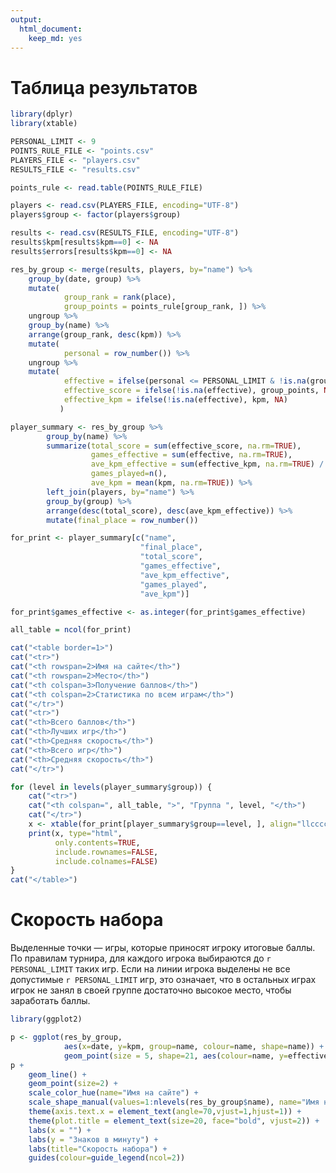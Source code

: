 ```yaml
---
output:
  html_document:
    keep_md: yes
---
```


Таблица результатов
=====

```r

library(dplyr)
library(xtable)

PERSONAL_LIMIT <- 9
POINTS_RULE_FILE <- "points.csv"
PLAYERS_FILE <- "players.csv"
RESULTS_FILE <- "results.csv"

points_rule <- read.table(POINTS_RULE_FILE) 

players <- read.csv(PLAYERS_FILE, encoding="UTF-8")
players$group <- factor(players$group)

results <- read.csv(RESULTS_FILE, encoding="UTF-8")
results$kpm[results$kpm==0] <- NA
results$errors[results$kpm==0] <- NA

res_by_group <- merge(results, players, by="name") %>%
    group_by(date, group) %>%
    mutate(
            group_rank = rank(place),
            group_points = points_rule[group_rank, ]) %>%
    ungroup %>%
    group_by(name) %>%
    arrange(group_rank, desc(kpm)) %>%
    mutate(
            personal = row_number()) %>%
    ungroup %>%
    mutate(
            effective = ifelse(personal <= PERSONAL_LIMIT & !is.na(group_points), 1, NA),
            effective_score = ifelse(!is.na(effective), group_points, NA),
            effective_kpm = ifelse(!is.na(effective), kpm, NA)
           ) 

player_summary <- res_by_group %>%
        group_by(name) %>%
        summarize(total_score = sum(effective_score, na.rm=TRUE),
                  games_effective = sum(effective, na.rm=TRUE), 
                  ave_kpm_effective = sum(effective_kpm, na.rm=TRUE) / games_effective,
                  games_played=n(), 
                  ave_kpm = mean(kpm, na.rm=TRUE)) %>%
        left_join(players, by="name") %>% 
        group_by(group) %>%
        arrange(desc(total_score), desc(ave_kpm_effective)) %>%
        mutate(final_place = row_number())

for_print <- player_summary[c("name", 
                             "final_place", 
                             "total_score",
                             "games_effective",
                             "ave_kpm_effective",
                             "games_played",
                             "ave_kpm")]

for_print$games_effective <- as.integer(for_print$games_effective)

all_table = ncol(for_print)

cat("<table border=1>")
cat("<tr>")
cat("<th rowspan=2>Имя на сайте</th>")
cat("<th rowspan=2>Место</th>")
cat("<th colspan=3>Получение баллов</th>")
cat("<th colspan=2>Статистика по всем играм</th>")
cat("</tr>")
cat("<tr>")
cat("<th>Всего баллов</th>")
cat("<th>Лучших игр</th>")
cat("<th>Средняя скорость</th>")
cat("<th>Всего игр</th>")
cat("<th>Средняя скорость</th>")
cat("</tr>")

for (level in levels(player_summary$group)) {
    cat("<tr>")
    cat("<th colspan=", all_table, ">", "Группа ", level, "</th>")
    cat("</tr>")
    x <- xtable(for_print[player_summary$group==level, ], align="llcccccc")
    print(x, type="html",
          only.contents=TRUE, 
          include.rownames=FALSE, 
          include.colnames=FALSE)    
}
cat("</table>")
```

Скорость набора
=====

Выделенные точки — игры, которые приносят игроку итоговые баллы.
По правилам турнира, для каждого игрока выбираются до `r PERSONAL_LIMIT` таких игр. Если на линии
игрока выделены не все допустимые `r PERSONAL_LIMIT` игр, это означает, что в остальных играх игрок
не занял в своей группе достаточно высокое место, чтобы заработать баллы.

```r
library(ggplot2)

p <- ggplot(res_by_group, 
            aes(x=date, y=kpm, group=name, colour=name, shape=name)) +
            geom_point(size = 5, shape=21, aes(colour=name, y=effective_kpm),show_guide = FALSE)
p + 
    geom_line() + 
    geom_point(size=2) +
    scale_color_hue(name="Имя на сайте") +
    scale_shape_manual(values=1:nlevels(res_by_group$name), name="Имя на сайте") +
    theme(axis.text.x = element_text(angle=70,vjust=1,hjust=1)) + 
    theme(plot.title = element_text(size=20, face="bold", vjust=2)) +
    labs(x = "") +
    labs(y = "Знаков в минуту") +
    labs(title="Скорость набора") +
    guides(colour=guide_legend(ncol=2))
```



